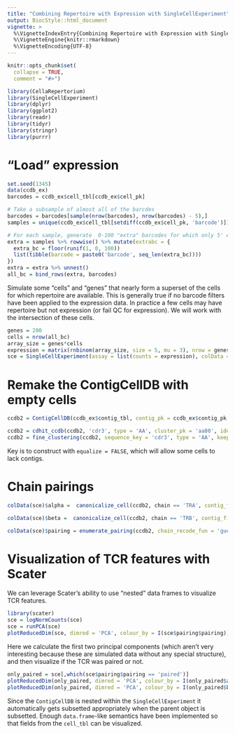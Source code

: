 ```yaml
---
title: "Combining Repertoire with Expression with SingleCellExperiment"
output: BiocStyle::html_document
vignette: >
  %\VignetteIndexEntry{Combining Repertoire with Expression with SingleCellExperiment}
  %\VignetteEngine{knitr::rmarkdown}
  %\VignetteEncoding{UTF-8}
---
```


```r
knitr::opts_chunk$set(
  collapse = TRUE,
  comment = "#>")
```

```r
library(CellaRepertorium)
library(SingleCellExperiment)
library(dplyr)
library(ggplot2)
library(readr)
library(tidyr)
library(stringr)
library(purrr)
```


# "Load" expression

```r
set.seed(1345)
data(ccdb_ex)
barcodes = ccdb_ex$cell_tbl[ccdb_ex$cell_pk]

# Take a subsample of almost all of the barcdes
barcodes = barcodes[sample(nrow(barcodes), nrow(barcodes) - 5),]
samples = unique(ccdb_ex$cell_tbl[setdiff(ccdb_ex$cell_pk, 'barcode')])

# For each sample, generate  0-100 "extra" barcodes for which only 5' expression is recovered
extra = samples %>% rowwise() %>% mutate(extrabc = {
  extra_bc = floor(runif(1, 0, 100))
  list(tibble(barcode = paste0('barcode', seq_len(extra_bc))))
}) 
extra = extra %>% unnest()
all_bc = bind_rows(extra, barcodes)

```

Simulate some "cells" and "genes" that nearly form a superset of the cells for which repertoire are available.  This is generally true if no barcode filters have been applied to the expression data. In practice a few cells may have repertoire but not expression (or fail QC for expression). We will work with the intersection of these cells. 

```r
genes = 200
cells = nrow(all_bc)
array_size = genes*cells
expression = matrix(rnbinom(array_size, size = 5, mu = 3), nrow = genes, ncol = cells)
sce = SingleCellExperiment(assay = list(counts = expression), colData = all_bc)
```

# Remake the ContigCellDB with empty cells

```r
ccdb2 = ContigCellDB(ccdb_ex$contig_tbl, contig_pk = ccdb_ex$contig_pk, cell_tbl = colData(sce), cell_pk = ccdb_ex$cell_pk, equalize = FALSE)

ccdb2 = cdhit_ccdb(ccdb2, 'cdr3', type = 'AA', cluster_pk = 'aa80', identity = .8, min_length = 5)
ccdb2 = fine_clustering(ccdb2, sequence_key = 'cdr3', type = 'AA', keep_clustering_details = FALSE)

```

Key is to construct with `equalize = FALSE`, which will allow some cells to lack contigs.


# Chain pairings

```r
colData(sce)$alpha =  canonicalize_cell(ccdb2, chain == 'TRA', contig_fields = c('chain', 'v_gene','d_gene', 'j_gene', 'aa80'))

colData(sce)$beta =  canonicalize_cell(ccdb2, chain == 'TRB', contig_fields = c('chain', 'v_gene','d_gene', 'j_gene', 'aa80'))

colData(sce)$pairing = enumerate_pairing(ccdb2, chain_recode_fun = 'guess')
```

# Visualization of TCR features with Scater

We can leverage Scater's ability to use "nested" data frames to visualize TCR features.

```r
library(scater)
sce = logNormCounts(sce)
sce = runPCA(sce)
plotReducedDim(sce, dimred = 'PCA', colour_by = I(sce$pairing$pairing))
```

Here we calculate the first two principal components (which aren't very interesting because these are simulated data without any special structure), and then visualize if the TCR was paired or not.

```r
only_paired = sce[,which(sce$pairing$pairing == 'paired')]
plotReducedDim(only_paired, dimred = 'PCA', colour_by = I(only_paired$alpha$j_gene))
plotReducedDim(only_paired, dimred = 'PCA', colour_by = I(only_paired$beta$j_gene))
```

Since the `ContigCellDB` is nested within the `SingleCellExperiment` it automatically gets subsetted appropriately when the parent object is subsetted.  Enough `data.frame`-like semantics have been implemented so that fields from the `cell_tbl` can be visualized.
